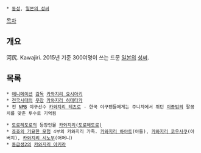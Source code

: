  * [[동성]], [[일본의 성씨]]

[[목차]]
== 개요 ==
河尻. Kawajiri. 2015년 기준 300여명이 쓰는 드문 [[일본]]의 [[성씨]].

== 목록 ==
 * [[애니메이션]] [[감독]] [[카와지리 요시아키]]
 * [[전국시대]]의 [[무장]] [[카와지리 히데타카]]
 * 전 [[NPB]] 야구선수 [[카와지리 테츠로]] - 한국 야구팬들에게는 주니치에서 뛰던 [[이종범]]의 팔꿈치를 맞춘 투수로 기억됨

 * [[도로헤도로]]의 등장인물 [[카와지리(도로헤도로)]]
 * [[죠죠의 기묘한 모험]] 4부의 카와지리 가족. [[카와지리 하야토]](아들), [[카와지리 코우사쿠]](아버지), [[카와지리 시노부]](어머니)
 * [[동급생2]]의 [[카와지리 아키라]]
